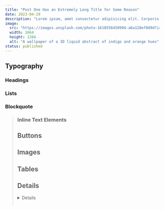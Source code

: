 ```yaml
---
title: "Post One Has an Extremely Long Title for Some Reason"
date: 2023-04-29
description: "Lorem ipsum, amet consectetur adipisicing elit. Corporis praesentium quia facere. Sint quos illum omnis possimus. Earum soluta assumenda, ab modi laboriosam quibusdam laboriosam quibusdam, voluptatum beatae nulla animi nemo ea."
image:
  src: "https://images.unsplash.com/photo-1618556450994-a6a128ef0d9d?ixlib=rb-4.0.3&ixid=MnwxMjA3fDB8MHxwaG90by1wYWdlfHx8fGVufDB8fHx8&auto=format&fit=crop&w=1664&q=80"
  width: 1664
  height: 1264
  alt: "A wallpaper of a 3D liquid abstract of indigo and orange hues"
status: published
---
```




## Typography 

### Headings

<Component>
<Headings />
</Component>

### Lists

<Component>
<Lists />
</Component>

### Blockquote

<Component>
<Blockquote />
</Component>

### Inline Text Elements

<Component>
<InlineText />
</Component> 

## Buttons 

<Component>
<Buttons />
</Component> 

## Images

<Component>
<Images />
</Component> 

## Tables

<Component>
<Table />
</Component> 

## Details

<Component>
<Details />
</Component> 

## Dialog

<Component>
<Dialog />
</Component>

## Progress

<Component>
<Progress />
</Component>

## Forms

<Component>
<Forms />
</Component>
